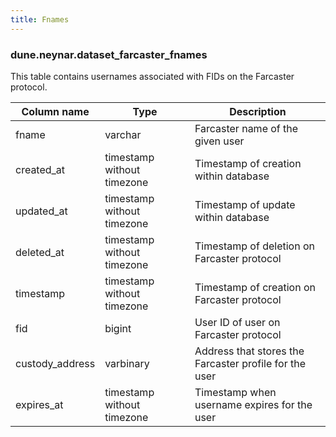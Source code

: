 ```yaml
---
title: Fnames
---
```


### **dune.neynar.dataset_farcaster_fnames**

This table contains usernames associated with FIDs on the Farcaster protocol.

| **Column name** | **Type**                   | **Description**                                 |
| --------------- | -------------------------- | ----------------------------------------------- |
| fname           | varchar                    | Farcaster name of the given user                |
| created_at      | timestamp without timezone | Timestamp of creation within database           |
| updated_at      | timestamp without timezone | Timestamp of update within database             |
| deleted_at      | timestamp without timezone | Timestamp of deletion on Farcaster protocol     |
| timestamp       | timestamp without timezone | Timestamp of creation on Farcaster protocol     |
| fid             | bigint                     | User ID of user on Farcaster protocol           |
| custody_address | varbinary                  | Address that stores the Farcaster profile for the user |
| expires_at      | timestamp without timezone | Timestamp when username expires for the user    |
